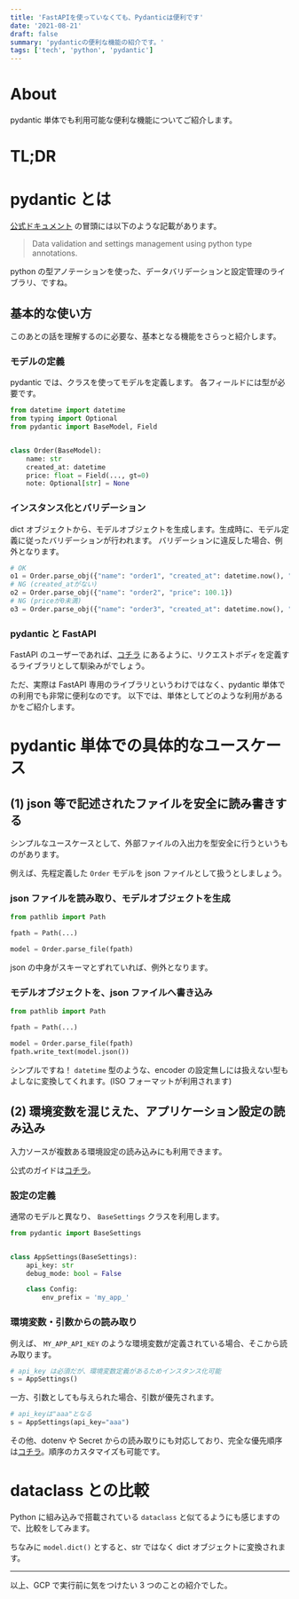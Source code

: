 ```yaml
---
title: 'FastAPIを使っていなくても、Pydanticは便利です'
date: '2021-08-21'
draft: false
summary: 'pydanticの便利な機能の紹介です。'
tags: ['tech', 'python', 'pydantic']
---
```


# About

pydantic 単体でも利用可能な便利な機能についてご紹介します。

# TL;DR

# pydantic とは

[公式ドキュメント](https://pydantic-docs.helpmanual.io/) の冒頭には以下のような記載があります。

> Data validation and settings management using python type annotations.

python の型アノテーションを使った、データバリデーションと設定管理のライブラリ、ですね。

## 基本的な使い方

このあとの話を理解するのに必要な、基本となる機能をさらっと紹介します。

### モデルの定義

pydantic では、クラスを使ってモデルを定義します。
各フィールドには型が必要です。

```python
from datetime import datetime
from typing import Optional
from pydantic import BaseModel, Field


class Order(BaseModel):
    name: str
    created_at: datetime
    price: float = Field(..., gt=0)
    note: Optional[str] = None
```

### インスタンス化とバリデーション

dict オブジェクトから、モデルオブジェクトを生成します。生成時に、モデル定義に従ったバリデーションが行われます。
バリデーションに違反した場合、例外となります。

```python
# OK
o1 = Order.parse_obj({"name": "order1", "created_at": datetime.now(), "price": 100.1})
# NG (created_atがない)
o2 = Order.parse_obj({"name": "order2", "price": 100.1})
# NG (priceが0未満)
o3 = Order.parse_obj({"name": "order3", "created_at": datetime.now(), "price": -1})
```

### pydantic と FastAPI

FastAPI のユーザーであれば、[コチラ](https://fastapi.tiangolo.com/tutorial/body/#import-pydantics-basemodel) にあるように、リクエストボディを定義するライブラリとして馴染みがでしょう。

ただ、実際は FastAPI 専用のライブラリというわけではなく、pydantic 単体での利用でも非常に便利なのです。
以下では、単体としてどのような利用があるかをご紹介します。

# pydantic 単体での具体的なユースケース

## (1) json 等で記述されたファイルを安全に読み書きする

シンプルなユースケースとして、外部ファイルの入出力を型安全に行うというものがあります。

例えば、先程定義した `Order` モデルを json ファイルとして扱うとしましょう。

### json ファイルを読み取り、モデルオブジェクトを生成

```python
from pathlib import Path

fpath = Path(...)

model = Order.parse_file(fpath)
```

json の中身がスキーマとずれていれば、例外となります。

### モデルオブジェクトを、json ファイルへ書き込み

```python
from pathlib import Path

fpath = Path(...)

model = Order.parse_file(fpath)
fpath.write_text(model.json())
```

シンプルですね！ `datetime` 型のような、encoder の設定無しには扱えない型もよしなに変換してくれます。(ISO フォーマットが利用されます)

## (2) 環境変数を混じえた、アプリケーション設定の読み込み

入力ソースが複数ある環境設定の読み込みにも利用できます。

公式のガイドは[コチラ](https://pydantic-docs.helpmanual.io/usage/settings/)。

### 設定の定義

通常のモデルと異なり、 `BaseSettings` クラスを利用します。

```python
from pydantic import BaseSettings


class AppSettings(BaseSettings):
    api_key: str
    debug_mode: bool = False

    class Config:
        env_prefix = 'my_app_'
```

### 環境変数・引数からの読み取り

例えば、 `MY_APP_API_KEY` のような環境変数が定義されている場合、そこから読み取ります。

```python
# api_key は必須だが、環境変数定義があるためインスタンス化可能
s = AppSettings()
```

一方、引数としても与えられた場合、引数が優先されます。

```python
# api_keyは"aaa"となる
s = AppSettings(api_key="aaa")
```

その他、dotenv や Secret からの読み取りにも対応しており、完全な優先順序は[コチラ](https://pydantic-docs.helpmanual.io/usage/settings/#field-value-priority)。順序のカスタマイズも可能です。

# dataclass との比較

Python に組み込みで搭載されている `dataclass` と似てるようにも感じますので、比較をしてみます。

ちなみに `model.dict()` とすると、str ではなく dict オブジェクトに変換されます。

---

以上、GCP で実行前に気をつけたい 3 つのことの紹介でした。

```

```
